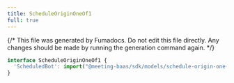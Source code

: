 ```yaml
---
title: ScheduleOriginOneOf1
full: true
---
```


{/* This file was generated by Fumadocs. Do not edit this file directly. Any changes should be made by running the generation command again. */}



```typescript
interface ScheduleOriginOneOf1 {
  'ScheduledBot': import("@meeting-baas/sdk/models/schedule-origin-one-of-event").ScheduleOriginOneOfEvent
}
```
